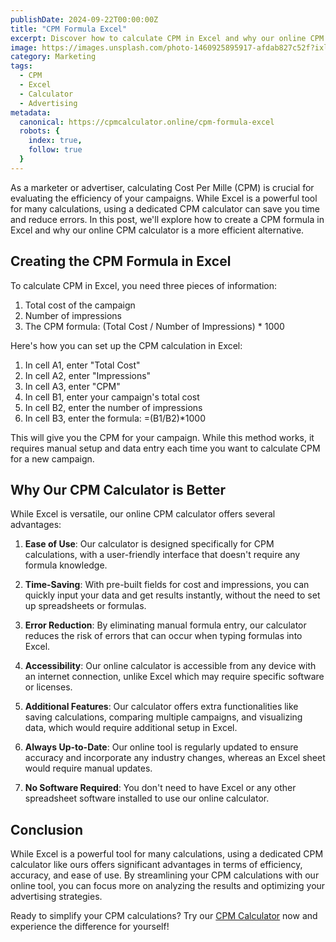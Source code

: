 ```yaml
---
publishDate: 2024-09-22T00:00:00Z
title: "CPM Formula Excel"
excerpt: Discover how to calculate CPM in Excel and why our online CPM calculator is a more efficient alternative for marketers and advertisers.
image: https://images.unsplash.com/photo-1460925895917-afdab827c52f?ixlib=rb-4.0.3&ixid=M3wxMjA3fDB8MHxwaG90by1wYWdlfHx8fGVufDB8fHx8fA%3D%3D&auto=format&fit=crop&w=2015&q=80
category: Marketing
tags:
  - CPM
  - Excel
  - Calculator
  - Advertising
metadata:
  canonical: https://cpmcalculator.online/cpm-formula-excel
  robots: {
    index: true, 
    follow: true
  }
---
```


As a marketer or advertiser, calculating Cost Per Mille (CPM) is crucial for evaluating the efficiency of your campaigns. While Excel is a powerful tool for many calculations, using a dedicated CPM calculator can save you time and reduce errors. In this post, we'll explore how to create a CPM formula in Excel and why our online CPM calculator is a more efficient alternative.

## Creating the CPM Formula in Excel

To calculate CPM in Excel, you need three pieces of information:

1. Total cost of the campaign
2. Number of impressions
3. The CPM formula: (Total Cost / Number of Impressions) * 1000

Here's how you can set up the CPM calculation in Excel:

1. In cell A1, enter "Total Cost"
2. In cell A2, enter "Impressions"
3. In cell A3, enter "CPM"
4. In cell B1, enter your campaign's total cost
5. In cell B2, enter the number of impressions
6. In cell B3, enter the formula: =(B1/B2)*1000

This will give you the CPM for your campaign. While this method works, it requires manual setup and data entry each time you want to calculate CPM for a new campaign.

## Why Our CPM Calculator is Better

While Excel is versatile, our online CPM calculator offers several advantages:

1. **Ease of Use**: Our calculator is designed specifically for CPM calculations, with a user-friendly interface that doesn't require any formula knowledge.

2. **Time-Saving**: With pre-built fields for cost and impressions, you can quickly input your data and get results instantly, without the need to set up spreadsheets or formulas.

3. **Error Reduction**: By eliminating manual formula entry, our calculator reduces the risk of errors that can occur when typing formulas into Excel.

4. **Accessibility**: Our online calculator is accessible from any device with an internet connection, unlike Excel which may require specific software or licenses.

5. **Additional Features**: Our calculator offers extra functionalities like saving calculations, comparing multiple campaigns, and visualizing data, which would require additional setup in Excel.

6. **Always Up-to-Date**: Our online tool is regularly updated to ensure accuracy and incorporate any industry changes, whereas an Excel sheet would require manual updates.

7. **No Software Required**: You don't need to have Excel or any other spreadsheet software installed to use our online calculator.

## Conclusion

While Excel is a powerful tool for many calculations, using a dedicated CPM calculator like ours offers significant advantages in terms of efficiency, accuracy, and ease of use. By streamlining your CPM calculations with our online tool, you can focus more on analyzing the results and optimizing your advertising strategies.

Ready to simplify your CPM calculations? Try our [CPM Calculator](https://cpmcalculator.online) now and experience the difference for yourself!

